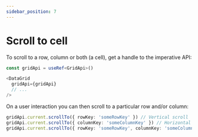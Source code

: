 ```yaml
---
sidebar_position: 7
---
```



# Scroll to cell

To scroll to a row, column or both (a cell), get a handle to the imperative API:

```ts
const gridApi = useRef<GridApi>()

<DataGrid
  gridApi={gridApi}
  // ...
/>
```

On a user interaction you can then scroll to a particular row and/or column:

```ts
gridApi.current.scrollTo({ rowKey: 'someRowKey' }) // Vertical scroll
gridApi.current.scrollTo({ columnKey: 'someColumnKey' }) // Horizontal scroll
gridApi.current.scrollTo({ rowKey: 'someRowKey', columnKey: 'someColumnKey' }) // Scroll both
```

<Demo demoPath="scroll-to-cell" srcPath="ScrollToCell.tsx" height="400px" />